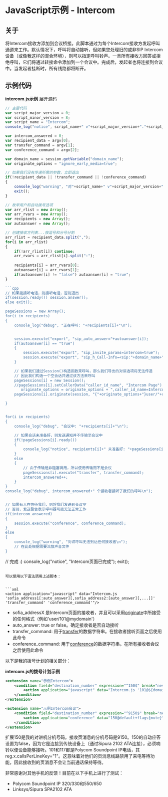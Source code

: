 # JavaScript示例 - Intercom

## 关于

将Intercom接收方添加到会议桥接。此脚本通过为每个Intercom接收方发起呼叫通道来工作。默认情况下，呼叫将自动接听，但如果您处理旧的或非SIP Intercom设备（或像我这样的混合环境），则可以指定呼叫铃声。一旦所有接收方回答或拒绝呼叫，它们将通过转接命令添加到一个会议中。完成后，发起者也将连接到会议中。当发起者挂断时，所有线路都将断开。

## 示例代码

**intercom.js示例** 展开源码

```js
// 主要代码
var script_major_version = 0;
var script_minor_version = 8;
var script_name = "Intercom";
console_log("notice", script_name+" v"+script_major_version+"."+script_minor_version+"\n");

var intercom_answered = 0;
var recipient_data = argv[0];
var transfer_command = argv[1];
var conference_command = argv[2];

var domain_name = session.getVariable("domain_name");
var originate_options = "ignore_early_media=true";

// 如果我们没有传递所需的参数，立即退出
if(!recipient_data || !transfer_command || !conference_command)
{
	console_log("warning", "对"+script_name+" v"+script_major_version+"."+script_minor_version+"的调用不正确\n");
	exit();
}

// 枚举用户和自动拨号选项
var arr_rlist = new Array();
var arr_rvars = new Array();
var recipients = new Array();
var autoanswer = new Array();

// 创建接收方列表...按逗号和分号分割
arr_rlist = recipient_data.split(",");
for(i in arr_rlist)
{
	if(!arr_rlist[i]) continue;
	arr_rvars = arr_rlist[i].split(":");
	
	recipients[i] = arr_rvars[0];
	autoanswer[i] = arr_rvars[1];
	if(autoanswer[i] != "false") autoanswer[i] = "true";
}

```cpp
// 如果能接听电话，则接听电话，否则退出
if(session.ready()) session.answer();
else exit();

pageSessions = new Array();
for(i in recipients)
{
	console_log("debug", "正在呼叫: "+recipients[i]+"\n");


	session.execute("export", "sip_auto_answer="+autoanswer[i]);
	if(autoanswer[i] == "true")
	{
		session.execute("export", "sip_invite_params=intercom=true");
		session.execute("export", "sip_h_Call-Info=<sip:"+domain_name+">;answer-after=0");
	}

	// 如果我们通过Session()构造函数来呼叫，那么我们导出的对讲选项将无法传递
	// 因此我们构造一个空会话并通过该方法来呼叫
	pageSessions[i] = new Session();
	//pageSessions[i].setCallerData("caller_id_name", "Intercom Page") <== 错误
       originate_options = originate_options + ",caller_id_name=Intercom Page";
	pageSessions[i].originate(session, "{"+originate_options+"}user/"+recipients[i]);

}


for(i in recipients)
{
	console_log("debug", "会议中: "+recipients[i]+"\n");

	// 如果会话未准备好，则发送通知并不传输至会议中
	if(!pageSessions[i].ready())
	{
		console_log("notice", recipients[i]+" 未准备好: "+pageSessions[i].cause+"\n");
	}
	else
	{
		// 由于传输是非阻塞调用，所以使用传输而不是会议
		pageSessions[i].execute("transfer", transfer_command);
		intercom_answered++;
	}
}
console_log("debug", intercom_answered+" 个接收者接听了我们的呼叫\n");


// 如果有人在等待我们，则将我们发送到会议室
// 否则，发送警告表示呼叫器可能无法正常工作
if(intercom_answered)
{
	session.execute("conference", conference_command);
}
else
{
	console_log("warning", "对讲呼叫无法到达任何接收者\n");
	// 在此处根据需要流放声音文件
}
```

// 完成 :)
console_log("notice", "Intercom页面已完成");
exit();


```

可以使用以下语法调用上述脚本：


```xml
<action application="javascript" data="Intercom.js 'sofia_address1[:auto_answer][,sofia_address2:[auto_answer][,...]]' 'transfer_command' 'conference_command'"/>
```

* sofia_addressX 是Intercom页面的接收者，并且可以采用[originate](https://wiki.freeswitch.org/wiki/Session%5Foriginate "Session originate")中所接受的任何格式（例如'user/101@mydomain'）
* auto_answer: true or false。确定接收者是否自动接听
* transfer_command: 用于[transfer](../../../Modules/mod-dptools/6586616.mdx#about)的数据字符串。在接收者接听页面之后使用此命令
* conference_command: 用于[conference](../../../Modules/mod_conference_3965534.mdx#list)的数据字符串。在所有接收者会议之后使用此命令

以下是我的拨号计划的相关部分：

**intercom.js的拨号计划示例**

```xml
<extension name="示例Intercom">
	<condition field="destination_number" expression="^150$" break="never">
		<action application="javascript" data="Intercom.js '101@${domain_name},117@${domain_name},150@${domain_name}:false' '9150 XML default' '150@default'"/>
	</condition>
</extension>

<extension name="示例Intercom会议">
	<condition field="destination_number" expression="^9150$" break="never">
		<action application="conference" data="150@default+flags{mute}"/>
	</condition>
</extension>
```

扩展150是我的对讲机分机号码。接收页消息的分机号码是9150。150的自动应答设置为false，因为它是连接到传统设备上（通过Sipura 2102 ATA连接），必须响铃以便设备能够接听。101和117都是Polycom Soundpoint IP电话，其reg.x.callsPerLineKey="1"。这意味着对他们的页消息线路禁用了来电等待功能，因此接收到的页消息不会让当前通话保持等待。

非常感谢对其他手机的反馈！目前在以下手机上进行了测试：

* Polycom Soundpoint IP 320/330和550/650
* Linksys/Sipura SPA2102 ATA